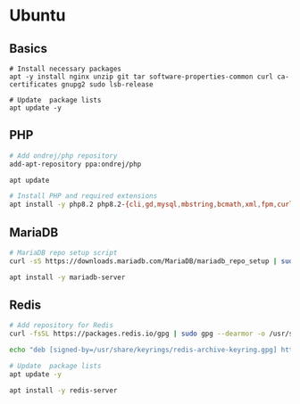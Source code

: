# Ubuntu

## Basics

```
# Install necessary packages
apt -y install nginx unzip git tar software-properties-common curl ca-certificates gnupg2 sudo lsb-release

# Update  package lists
apt update -y
```

## PHP

```bash
# Add ondrej/php repository 
add-apt-repository ppa:ondrej/php

apt update

# Install PHP and required extensions
apt install -y php8.2 php8.2-{cli,gd,mysql,mbstring,bcmath,xml,fpm,curl,zip,sqlite3}
```

## MariaDB
```bash
# MariaDB repo setup script
curl -sS https://downloads.mariadb.com/MariaDB/mariadb_repo_setup | sudo bash

apt install -y mariadb-server 
```

## Redis

```bash
# Add repository for Redis
curl -fsSL https://packages.redis.io/gpg | sudo gpg --dearmor -o /usr/share/keyrings/redis-archive-keyring.gpg

echo "deb [signed-by=/usr/share/keyrings/redis-archive-keyring.gpg] https://packages.redis.io/deb $(lsb_release -cs) main" | sudo tee /etc/apt/sources.list.d/redis.list

# Update  package lists
apt update -y

apt install -y redis-server
````

